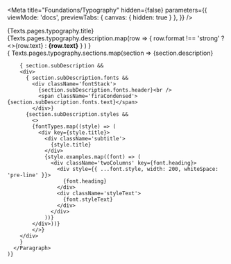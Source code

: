 
<Meta
  title="Foundations/Typography"
  hidden={false}
  parameters={{
    viewMode: 'docs',
    previewTabs: {
      canvas: { hidden: true }
    },
  }}
/>

<style>{`
  .title {
    margin-left: 0;
    margin-bottom: 24px;
    font-size: 32px;
    font-weight: 600;
    line-height: 1.5;
  }

  .subtitle{
    font-weight: 500;
    font-size: 16px;
    line-height: 24px;
    letter-spacing: -0.05px;
    color: #1D273B;
    border-bottom: 1px solid #E1E3E8;
    margin-bottom: 16px;
  }

  .footnote {
    font-size: 13px;
    line-height: 16px;
    padding-top: 24px;
  }

  .firaCondensed {
    font-size: 32px;
    line-height: 64px;
    letter-spacing: -0.2px;
    font-family: FiraSans, sans-serif;
  }

  .fontStack {
    font-size: 32px;
    line-height: 64px;
    letter-spacing: -0.2px;
    color: #1D273B;
    background-color: #F0F2F5;
    border-radius: 4px;
    padding: 32px;
    font-family: FiraGo;
  }

  .link {
    font-size: 16px;
    color: #0055FF;
  }

  .twoColumns {
    display: flex;
    flex-direction: row;
    height: 100%;
    align-items: center;
    padding-bottom: 16px;
  }

  .styleText {
    font-size: 13px;
    line-height: 16px;
    white-space: pre-line;
  }
`}</style>

<div>
  <div>
    <div className="title">{Texts.pages.typography.title}</div>
    <DescriptionBox>
      {Texts.pages.typography.description.map(row => 
        <span key={row.text}>
          { row.format !== 'strong' ? <>{row.text}</> : <strong>{row.text}</strong> }
        </span>
        )
      }
    </DescriptionBox>
  </div>
  <div>
    { Texts.pages.typography.sections.map(section => 
      <Paragraph title={section.title} key={section.title}>
        <DescriptionBox>
          {section.description}
        </DescriptionBox>
        
        { section.subDescription &&
        <div>
          { section.subDescription.fonts && 
            <div className='fontStack'>
              {section.subDescription.fonts.header}<br />
              <span className='firaCondensed'>{section.subDescription.fonts.text}</span>
            </div>}
          {section.subDescription.styles && 
            <>
            {fontTypes.map((style) => (
              <div key={style.title}>
                <div className='subtitle'>
                  {style.title}
                </div>
                {style.examples.map((font) => (
                  <div className='twoColumns' key={font.heading}>
                    <div style={{ ...font.style, width: 200, whiteSpace: 'pre-line' }}>
                      {font.heading}
                    </div>
                    <div className='styleText'>
                      {font.styleText}
                    </div>
                  </div>
                ))}
            </div>))}
            </>}
        </div>
        }
      </Paragraph>
    )}
  </div>
</div>
